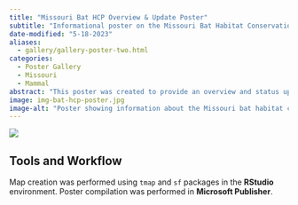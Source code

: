 ```yaml
---
title: "Missouri Bat HCP Overview & Update Poster"
subtitle: "Informational poster on the Missouri Bat Habitat Conservation Plan."
date-modified: "5-18-2023"
aliases: 
  - gallery/gallery-poster-two.html
categories:
  - Poster Gallery
  - Missouri
  - Mammal
abstract: "This poster was created to provide an overview and status update on the Missouri Bat Habitat Conservation Plan at the 2023 Missouri Department of Conservation Science Branch Conference."
image: img-bat-hcp-poster.jpg
image-alt: "Poster showing information about the Missouri bat habitat conservation plan."
---
```


![](img-bat-hcp-poster.jpg)

## Tools and Workflow

Map creation was performed using `tmap` and `sf` packages in the **RStudio** environment. Poster compilation was performed in **Microsoft Publisher**.


